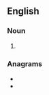 ==English==

===Noun===
{{head|en|noun plural form}}

# {{plural of|urania|lang=en}}

===Anagrams===
* {{l|en|anurias}}
* {{l|en|saurian}}